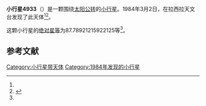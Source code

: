{{Infobox planet
| bgcolour = #FFFFC0
| name = 4933
| symbol = 
| image = 
| caption = 
| discovery = yes
| discovery_ref = 
| discoverer = {{link-en|亨利·德波鸿诺|Henri Debehogne}}
| discovery_site = [[拉西拉天文台|拉西拉天文台]] 
| discovered = 1984年3月2日
| designations = yes
| mp_name = 
| named_after = 
| alt_names = 1984 EN1/ 1978 QN3 / 1988 JY
| mp_category = [[主带小行星|主带小行星]]
| orbit_ref = <ref name="a">[http://ssd.jpl.nasa.gov/sbdb.cgi?sstr=4933 4933] {{Wayback|url=http://ssd.jpl.nasa.gov/sbdb.cgi?sstr=4933 |date=20201124011209 }}，小行星數據庫瀏覽器（JPL Small-Body Database Browser）－[[美国国家航空航天局|美国国家航空航天局]]喷气推进实验室</ref>
| epoch = 2456400.5 (2013年4月18日更新)
| aphelion = {{convert|2.612280911294376|AU|km|3|abbr=on|lk=out}}
| perihelion = {{convert|2.050233361829955|AU|km|3|abbr=on}}
| semimajor = {{convert|2.331257136562165|AU|km|3|abbr=on}}
| eccentricity = 0.120546022
| period = 1300.120765 [[日|日]]<br />3.56[[儒略年|儒略年]]
| avg_speed = 
| inclination = 1.864140376058948
| asc_node = 151.1285392181248
| mean_anomaly = 
| arg_peri = 87.78921215922125
| satellites = 
| physical_characteristics = yes
| dimensions = 
| mass = 
| density = 
| surface_grav = 
| escape_velocity = 
| sidereal_day = 
| axial_tilt = 
| pole_ecliptic_lat = 
| pole_ecliptic_lon = 
| albedo = 
| temperatures= 
| temp_name1 = 
| mean_temp_1 = 
| max_temp_1 = 
| temp_name2 = 
| max_temp_2 = 
| spectral_type = 
| abs_magnitude = 87.78921215922125
}}

'''小行星4933'''（{{lang-en|4933}}）是一颗围绕[[太阳|太阳]][[公转|公转]]的[[小行星|小行星]]。1984年3月2日，{{link-en|亨利·德波鸿诺|Henri Debehogne}}在拉西拉天文台发现了此天体<ref name="a" /><ref>{{cite news|title=小行星列表|url=http://cfa-www.harvard.edu/iau/lists/NumberedMPs.txt|accessdate=2013-07-08|newspaper=哈佛大学|archive-date=2008-05-17|archive-url=https://web.archive.org/web/20080517010638/http://cfa-www.harvard.edu/iau/lists/NumberedMPs.txt|dead-url=no}}</ref>。

这颗小行星的[[绝对星等|绝对星等]]为87.78921215922125等<ref name="a" />。

==参考文献==
{{reflist}}
{{Minor Planet Number|[[小行星4932|小行星4932]]|[[小行星4934|小行星4934]]}}

{{小天体}}

[[Category:小行星带天体|Category:小行星带天体]]
[[Category:1984年发现的小行星|Category:1984年发现的小行星]]

{{asteroid-stub}}